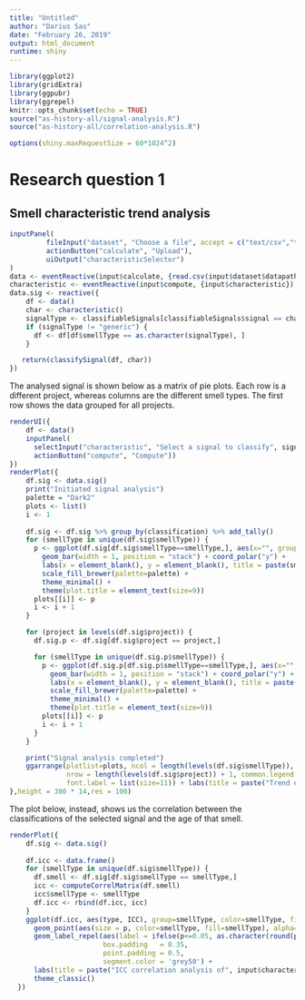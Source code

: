 ```yaml
---
title: "Untitled"
author: "Darius Sas"
date: "February 26, 2019"
output: html_document
runtime: shiny
---
```


```r
library(ggplot2)
library(gridExtra)
library(ggpubr)
library(ggrepel)
knitr::opts_chunk$set(echo = TRUE)
source("as-history-all/signal-analysis.R")
source("as-history-all/correlation-analysis.R")

options(shiny.maxRequestSize = 60*1024^2)
```
# Research question 1
## Smell characteristic trend analysis

```r
inputPanel(
         fileInput("dataset", "Choose a file", accept = c("text/csv","text/comma-separated-values,text/plain",".csv")),
         actionButton("calculate", "Upload"),
         uiOutput("characteristicSelector")
)
data <- eventReactive(input$calculate, {read.csv(input$dataset$datapath)})
characteristic <- eventReactive(input$compute, {input$characteristic})
data.sig <- reactive({
    df <- data()
    char <- characteristic()
    signalType <- classifiableSignals[classifiableSignals$signal == char, "type"]
    if (signalType != "generic") {
      df <- df[df$smellType == as.character(signalType), ]  
    }

   return(classifySignal(df, char))
})
```
The analysed signal is shown below as a matrix of pie plots. Each row is a different project,  whereas columns are the different smell types.
The first row shows the data grouped for all projects.
```r
renderUI({
    df <- data()
    inputPanel(
      selectInput("characteristic", "Select a signal to classify", signalNames, selected = "size"),
      actionButton("compute", "Compute"))
})
renderPlot({
    df.sig <- data.sig()
    print("Initiated signal analysis")
    palette = "Dark2"
    plots <- list()
    i <- 1
    
    df.sig <- df.sig %>% group_by(classification) %>% add_tally()
    for (smellType in unique(df.sig$smellType)) {
      p <- ggplot(df.sig[df.sig$smellType==smellType,], aes(x="", group=classification, fill=classification)) + 
        geom_bar(width = 1, position = "stack") + coord_polar("y") + 
        labs(x = element_blank(), y = element_blank(), title = paste(smellType, "in all projects")) +
        scale_fill_brewer(palette=palette) +
        theme_minimal() +
        theme(plot.title = element_text(size=9))
      plots[[i]] <- p
      i <- i + 1
    }

    for (project in levels(df.sig$project)) {
      df.sig.p <- df.sig[df.sig$project == project,]

      for (smellType in unique(df.sig.p$smellType)) {
        p <- ggplot(df.sig.p[df.sig.p$smellType==smellType,], aes(x="", group=classification, fill=classification)) + 
          geom_bar(width = 1, position = "stack") + coord_polar("y") + 
          labs(x = element_blank(), y = element_blank(), title = paste(smellType, "in", project)) +
          scale_fill_brewer(palette=palette) +
          theme_minimal() +
          theme(plot.title = element_text(size=9))
        plots[[i]] <- p
        i <- i + 1
      }
    }

    print("Signal analysis completed")
    ggarrange(plotlist=plots, ncol = length(levels(df.sig$smellType)), 
              nrow = length(levels(df.sig$project)) + 1, common.legend = TRUE, 
              font.label = list(size=11)) + labs(title = paste("Trend evolution of '", input$characteristic, "'", sep = ""))
},height = 300 * 14,res = 100)

```

The plot below, instead, shows us the correlation between the classifications of the selected signal and the age of that smell.
```r

renderPlot({
    df.sig <- data.sig()
    
    df.icc <- data.frame()
    for (smellType in unique(df.sig$smellType)) {
      df.smell <- df.sig[df.sig$smellType == smellType,]
      icc <- computeCorrelMatrix(df.smell)
      icc$smellType <- smellType
      df.icc <- rbind(df.icc, icc)
    }
    ggplot(df.icc, aes(type, ICC), group=smellType, color=smellType, fill=smellType) + 
      geom_point(aes(size = p, color=smellType, fill=smellType), alpha=0.9) +
      geom_label_repel(aes(label = ifelse(p<=0.05, as.character(round(p, digits = 3)), "")),
                       box.padding   = 0.35, 
                       point.padding = 0.5,
                       segment.color = 'grey50') +
      labs(title = paste("ICC correlation analysis of", input$characteristic, "with signal classification")) +
      theme_classic()
  })

```





